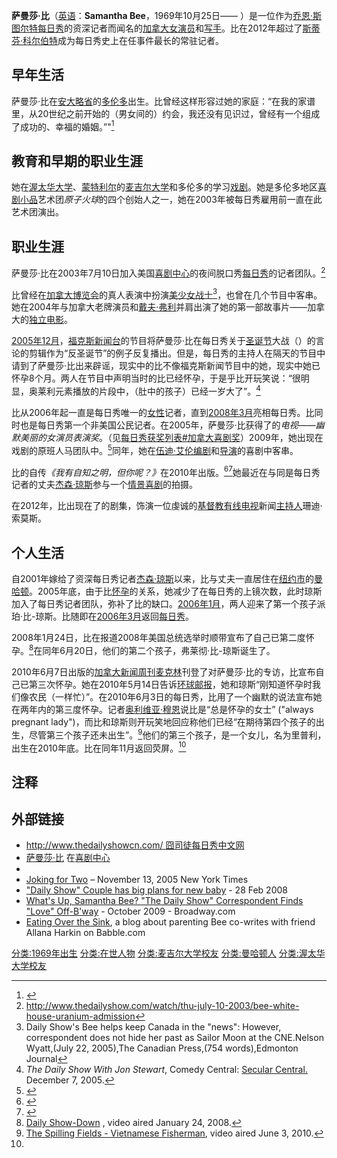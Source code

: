 {{Infobox person
| image     =SamanthaBeeFeb2011.jpg
| caption = [[2011年2月|2011年2月]]的萨曼莎·比
| name = 萨曼莎·比
| birth_date = {{birth date and age|1969|10|25}},<ref name="book"/>
| birth_place = [[加拿大|加拿大]][[安大略省|安大略省]][[多伦多|多伦多]]
| nationality = 加拿大
| spouse = [[杰森·琼斯|杰森·琼斯]] (2001年——现在)
| occupation  = [[喜剧演员|喜剧演员]]
| children = 派珀（Piper） (生于2006年)<br>弗莱彻（Fletcher） (生于2008年)<br> 里普利（Ripley） (生于2010年)<ref name="Pad">{{cite news | newspaper= NY Times | url=http://www.nytimes.com/2010/10/31/magazine/31FOB-Domains-t.html | title = Samantha Bee's Laughing Pad | date = October 28, 2010}}</ref>
| television = [[每日秀|每日秀]]
|residence  = [[美国|美国]][[纽约州|纽约州]][[纽约市|纽约市]]
}}

'''萨曼莎·比'''（[[英语|英语]]：'''Samantha Bee'''，1969年10月25日—— ）是一位作为[[乔恩·斯图尔特|乔恩·斯图尔特]][[每日秀|每日秀]]的资深记者而闻名的[[加拿大|加拿大]][[女演员|女演员]]和[[写手|写手]]。比在2012年超过了[[斯蒂芬·科尔伯特|斯蒂芬·科尔伯特]]成为每日秀史上在任事件最长的常驻记者。

==早年生活==
萨曼莎·比在[[安大略省|安大略省]]的[[多伦多|多伦多]]出生。比曾经这样形容过她的家庭：“在我的家谱里，从20世纪之前开始的（男女间的）约会，我还没有见识过，曾经有一个组成了成功的、幸福的婚姻。”"<ref name = "Fresh Air">{{cite web | url=http://www.npr.org/templates/story/story.php?storyId=127217785 | title = The Not-So-Secret Life Of Samantha Bee  |date = June 2, 2010  |work= Fresh Air | accessdate=2010-11-01 }}</ref>

==教育和早期的职业生涯==
她在[[渥太华大学|渥太华大学]]、[[蒙特利尔|蒙特利尔]]的[[麦吉尔大学|麦吉尔大学]]和多伦多的{{link-en|乔治·布朗戏剧学校|George Brown Theatre School}}学习[[戏剧|戏剧]]。她是多伦多地区[[喜剧小品|喜剧小品]]艺术团''原子火球''的四个创始人之一，她在2003年被每日秀雇用前一直在此艺术团演出。

==职业生涯==
萨曼莎·比在2003年7月10日加入美国[[喜剧中心|喜剧中心]]的夜间脱口秀[[每日秀|每日秀]]的记者团队。<ref>http://www.thedailyshow.com/watch/thu-july-10-2003/bee-white-house-uranium-admission</ref>

比曾经在[[加拿大博览会|加拿大博览会]]的真人表演中扮演[[美少女战士|美少女战士]]<ref>Daily Show's Bee helps keep Canada in the "news": However, correspondent does not hide her past as Sailor Moon at the CNE.Nelson Wyatt,(July 22, 2005),The Canadian Press,(754 words),Edmonton Journal</ref>，也曾在几个节目中客串。她在2004年与加拿大老牌演员{{link-en|斯科特·汤普森|Scott Thompson (comedian)}}和[[戴夫·弗利|戴夫·弗利]]并肩出演了她的第一部故事片——加拿大的[[独立电影|独立电影]]''{{link-en|火腿与芝士|Ham & Cheese}}''。

[[2005年12月|2005年12月]]，[[福克斯新聞頻道|福克斯新闻台]]的节目''{{link-en|奥莱利元素|The O'Reily Factor}}''将萨曼莎·比在每日秀关于[[圣诞节|圣诞节]]大战（{{link-en|圣诞节争议|Christmas controversy}}）的言论的剪辑作为“反圣诞节”的例子反复播出。但是，每日秀的主持人在隔天的节目中请到了萨曼莎·比出来辟谣，现实中的比不像福克斯新闻节目中的她，现实中她已怀孕8个月。两人在节目中声明当时的比已经怀孕，于是乎比开玩笑说：“很明显，奥莱利元素播放的片段中，（肚中的孩子）已经一岁大了”。<ref>''The Daily Show With Jon Stewart'', Comedy Central: [http://www.thedailyshow.com/watch/wed-december-7-2005/headlines---secular-central Secular Central.] {{Wayback|url=http://www.thedailyshow.com/watch/wed-december-7-2005/headlines---secular-central |date=20101110144957 }}  December 7, 2005.</ref>

比从2006年起一直是每日秀唯一的[[女性|女性]]记者，直到[[2008年3月|2008年3月]]{{link-en|克里斯汀·绍尔|Kristen Schaal}}亮相每日秀。比同时也是每日秀第一个非美国公民记者。在2005年，萨曼莎·比获得了{{link-en|加拿大喜剧奖|Canadian Comedy Awards}}的''电视——幽默美丽的女演员表演奖''。（见[[每日秀获奖列表#加拿大喜剧奖|每日秀获奖列表#加拿大喜剧奖]]）2009年，她出现在戏剧''{{link-en|Love, Loss, and What I Wore}}''的原班人马团队中。<ref name=SA>{{cite web|url=http://theater.nytimes.com/2009/10/02/theater/reviews/02love.html|title=Spandex Agonistes: Why Don’t You Try It On? |accessdate=2011-04-21|date=2009-10-02|author=Isherwood, Charles|work=[[The_New_York_Times|The New York Times]]}}</ref>同年，她在[[伍迪·艾伦|伍迪·艾伦]][[编剧|编剧]]和[[导演|导演]]的喜剧''{{link-en|人生万岁!|Whatever Works}}''中客串。

比的自传''《我有自知之明，但你呢？》''在2010年出版。<ref name="book">{{cite book| title = I know I am, but what are you? | author= Samantha Bee | oclc = 419815571 | isbn = 978-1-4391-4273-8 | year=2010 }}</ref><ref>{{cite news | first = Diedre | last = Donahue | title = Hot summer author: Samantha Bee | date = 2010-05-27 | url = http://www.usatoday.com/life/books/news/2010-05-26-summer-bee_N.htm | work = USA Today | accessdate = 2010-06-10}}</ref>她最近在与同是每日秀记者的丈夫[[杰森·琼斯|杰森·琼斯]]参与一个[[情景喜剧|情景喜剧]]的拍摄。

在2012年，比出现在了{{link-en|肯·克里曼|Ken Finkleman}}的剧集''{{link-en|上帝啊!|Good God}}''，饰演一位虔诚的[[基督教|基督教]][[有线电视|有线电视]]新闻[[主持人|主持人]]珊迪·索莫斯。

==个人生活==
自2001年嫁给了资深每日秀记者[[杰森·琼斯|杰森·琼斯]]以来，比与丈夫一直居住在[[纽约市|纽约市]]的[[曼哈顿|曼哈顿]]。2005年底，由于比[[怀孕|怀孕]]的关系，她减少了在每日秀的上镜次数，此时琼斯加入了每日秀记者团队，弥补了比的缺口。[[2006年1月|2006年1月]]，两人迎来了第一个孩子派珀·比-琼斯。比随即在[[2006年3月|2006年3月]]返回[[每日秀|每日秀]]。

2008年1月24日，比在报道2008年美国总统选举时顺带宣布了自己已第二度怀孕。<ref>[http://www.thedailyshow.com/video/index.jhtml?videoId=148479&title=daily-show-down Daily Show-Down] {{Wayback|url=http://www.thedailyshow.com/video/index.jhtml?videoId=148479&title=daily-show-down |date=20080307011532 }}, video aired January 24, 2008.</ref>在同年6月20日，他们的第二个孩子，弗莱彻·比-琼斯诞生了。

2010年6月7日出版的[[加拿大|加拿大]][[杂志|新闻周刊]][[麦克林|麦克林]]刊登了对萨曼莎·比的专访，比宣布自己已第三次怀孕。她在2010年5月14日告诉[[环球邮报|环球邮报]]，她和琼斯“刚知道怀孕时我们像农民（一样忙）”。在2010年6月3日的每日秀，比用了一个幽默的说法宣布她在两年内的第三度怀孕。记者[[奥利维亚·穆恩|奥利维亚·穆恩]]说比是“总是怀孕的女士” ("always pregnant lady")，而比和琼斯则开玩笑地回应称他们已经“在期待第四个孩子的出生，尽管第三个孩子还未出生”。<ref>[http://www.thedailyshow.com/watch/thu-june-3-2010/the-spilling-fields---vietnamese-fisherman The Spilling Fields - Vietnamese Fisherman], video aired June 3, 2010.</ref>他们的第三个孩子，是一个女儿，名为里普利，出生在2010年底。比在同年11月返回荧屏。<ref name="Pad"/>

==注释==
{{Reflist|30em}}

==外部链接==
*[http://www.thedailyshowcn.com/%20囧司徒每日秀中文网 http://www.thedailyshowcn.com/ 囧司徒每日秀中文网]{{dead link|date=2018年4月 |bot=InternetArchiveBot |fix-attempted=yes }}
*[http://www.thedailyshow.com/castBio.jhtml?castId=13702 萨曼莎·比] 在[[喜剧中心|喜剧中心]]
*{{IMDb name|id=1200650|name=Samantha Bee}}
*[http://www.nytimes.com/2005/11/13/fashion/sundaystyles/13NITE.html?ex=1166418000&en=48bf9ed3506cebf2&ei=5070 Joking for Two] – November 13, 2005 New York Times
*[https://web.archive.org/web/20090418033948/http://www.ctv.ca/servlet/ArticleNews/show/CTVShows/20080228/bee_jones_080227/20080228 "Daily Show" Couple has big plans for new baby] - 28 Feb 2008
*[https://web.archive.org/web/20100505032415/http://admin.broadway.com/buzz/whats-up-samantha-bee-daily-show-correspondents-finds-love-offbway/ What's Up, Samantha Bee? "The Daily Show" Correspondent Finds "Love" Off-B'way] - October 2009 - Broadway.com
*[http://blogs.babble.com/babble-voices/samantha-bee-allana-harkin-eating-over-the-sink/ Eating Over the Sink], a blog about parenting Bee co-writes with friend Allana Harkin on Babble.com

{{Authority control}}

{{DEFAULTSORT:Bee, Samantha}}

[[分类:1969年出生|分类:1969年出生]]
[[分类:在世人物|分类:在世人物]]
[[分类:麦吉尔大学校友|分类:麦吉尔大学校友]]
[[分类:曼哈顿人|分类:曼哈顿人]]
[[分类:渥太华大学校友|分类:渥太华大学校友]]